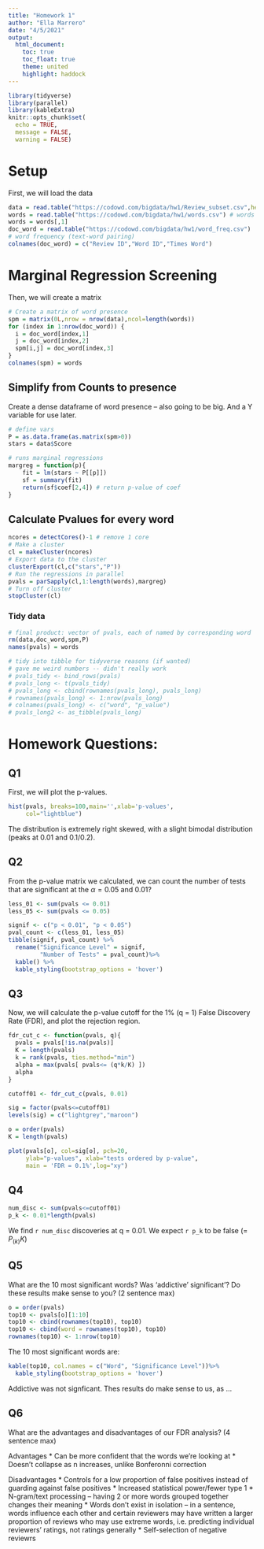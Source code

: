 ```yaml
---
title: "Homework 1"
author: "Ella Marrero"
date: "4/5/2021"
output: 
  html_document:
    toc: true 
    toc_float: true
    theme: united
    highlight: haddock
---
```


```r
library(tidyverse)
library(parallel)
library(kableExtra)
knitr::opts_chunk$set(
  echo = TRUE,
  message = FALSE,
  warning = FALSE) 
```

# Setup
First, we will load the data
```r
data = read.table("https://codowd.com/bigdata/hw1/Review_subset.csv",header=TRUE) # reviews
words = read.table("https://codowd.com/bigdata/hw1/words.csv") # words
words = words[,1]
doc_word = read.table("https://codowd.com/bigdata/hw1/word_freq.csv") 
# word frequency (text-word pairing)
colnames(doc_word) = c("Review ID","Word ID","Times Word")
```

# Marginal Regression Screening
Then, we will create a  matrix 
```r
# Create a matrix of word presence
spm = matrix(0L,nrow = nrow(data),ncol=length(words))
for (index in 1:nrow(doc_word)) {
  i = doc_word[index,1]
  j = doc_word[index,2]
  spm[i,j] = doc_word[index,3]
}
colnames(spm) = words
```

## Simplify from Counts to presence
Create a dense dataframe of word presence -- also going to be big. And a Y variable for use later. 
```r
# define vars
P = as.data.frame(as.matrix(spm>0)) 
stars = data$Score

# runs marginal regressions 
margreg = function(p){
	fit = lm(stars ~ P[[p]])
	sf = summary(fit)
	return(sf$coef[2,4]) # return p-value of coef
}
```

## Calculate Pvalues for every word
```r
ncores = detectCores()-1 # remove 1 core
# Make a cluster
cl = makeCluster(ncores) 
# Export data to the cluster
clusterExport(cl,c("stars","P")) 
# Run the regressions in parallel
pvals = parSapply(cl,1:length(words),margreg)
# Turn off cluster
stopCluster(cl)
```

### Tidy data
```r
# final product: vector of pvals, each of named by corresponding word
rm(data,doc_word,spm,P)
names(pvals) = words
```

```r
# tidy into tibble for tidyverse reasons (if wanted)
# gave me weird numbers -- didn't really work
# pvals_tidy <- bind_rows(pvals)
# pvals_long <- t(pvals_tidy)
# pvals_long <- cbind(rownames(pvals_long), pvals_long)
# rownames(pvals_long) <- 1:nrow(pvals_long)
# colnames(pvals_long) <- c("word", "p_value")
# pvals_long2 <- as_tibble(pvals_long)
```

# Homework Questions:

## Q1
First, we will plot the p-values.

```r
hist(pvals, breaks=100,main='',xlab='p-values',
     col="lightblue") 
```

The distribution is extremely right skewed, with a slight bimodal distribution (peaks at 0.01 and 0.1/0.2).

## Q2
From the p-value matrix we calculated, we can count the number of tests that are significant at the $\alpha=0.05$ and $0.01$?

```r
less_01 <- sum(pvals <= 0.01)
less_05 <- sum(pvals <= 0.05)
```

```r
signif <- c("p < 0.01", "p < 0.05")
pval_count <- c(less_01, less_05)
tibble(signif, pval_count) %>%
  rename("Significance Level" = signif,
         "Number of Tests" = pval_count)%>%
  kable() %>%
  kable_styling(bootstrap_options = 'hover')
```

## Q3
Now, we will calculate the p-value cutoff for the 1% (q = 1) False Discovery Rate (FDR), and plot the rejection region.

```r
fdr_cut_c <- function(pvals, q){
  pvals = pvals[!is.na(pvals)]
  K = length(pvals)
  k = rank(pvals, ties.method="min")
  alpha = max(pvals[ pvals<= (q*k/K) ])
  alpha
}

cutoff01 <- fdr_cut_c(pvals, 0.01)
```

```r
sig = factor(pvals<=cutoff01)
levels(sig) = c("lightgrey","maroon")

o = order(pvals)
K = length(pvals)

plot(pvals[o], col=sig[o], pch=20, 
     ylab="p-values", xlab="tests ordered by p-value", 
     main = 'FDR = 0.1%',log="xy")
```

## Q4
```r
num_disc <- sum(pvals<=cutoff01)
p_k <- 0.01*length(pvals)
```

We find `r num_disc` discoveries at q = 0.01. We expect `r p_k` to be false (= $P_{(k)}K$)

## Q5

What are the 10 most significant words?  Was 'addictive' significant'? Do these results make sense to you? (2 sentence max)  

```r
o = order(pvals)
top10 <- pvals[o][1:10]
top10 <- cbind(rownames(top10), top10)
top10 <- cbind(word = rownames(top10), top10)
rownames(top10) <- 1:nrow(top10)
```

The 10 most significant words are:
```r
kable(top10, col.names = c("Word", "Significance Level"))%>%
  kable_styling(bootstrap_options = 'hover')
```

Addictive was not signficant. Thes results do make sense to us, as ...


## Q6
What are the advantages and disadvantages of our FDR analysis? (4 sentence max)  

Advantages
* Can be more confident that the words we're looking at 
* Doesn't collapse as n increases, unlike Bonferonni correction

Disadvantages
* Controls for a low proportion of false positives instead of guarding against false positives
  * Increased statistical power/fewer type 1
* N-gram/text processing -- having 2 or more words grouped together changes their meaning
* Words don't exist in isolation -- in a sentence, words influence each other and certain reviewers may have written a larger proportion of reviews who may use extreme words, i.e. predicting individual reviewers' ratings, not ratings generally
* Self-selection of negative reviewrs


